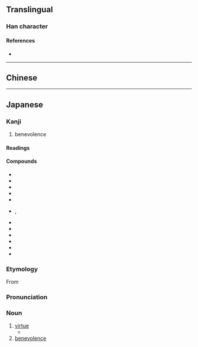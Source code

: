 {{character info/new}}
{{also|德}}
==Translingual==

===Han character===
{{Han char|rn=60|rad=彳|as=11|sn=14|four=|canj=HOJWP,XHOJW|ids=⿰彳⿳十罒心}}

====References====
* {{Han ref|kx=0370.401|dkj=10237|dj=0697.240|hdz=20839.200|uh=5FB3|ud=24499}}

----

==Chinese==
{{zh-see|德|v}}

----

==Japanese==
{{ja-kanji forms|徳|德}}

===Kanji===
{{ja-kanji|grade=5|rs=彳11|kyu=德}}

# benevolence

====Readings====
{{ja-readings
|goon=とく
|kanon=とく
|kun=おしえ
}}

====Compounds====
* {{ja-r|悪徳|あくとく}}
* {{ja-r|徳育|とくいく}}
* {{ja-r|徳化|とっか}}
* {{ja-r|徳義|とくぎ}}
* {{ja-r|徳行|とっこう}}
* {{ja-r|徳人|とくじん}}, {{ja-r|徳人|とくにん}}
* {{ja-r|徳性|とくせい}}
* {{ja-r|徳政|とくせい}}
* {{ja-r|徳は孤ならず|とく は こ ならず}}
* {{ja-r|徳目|とくもく}}
* {{ja-r|徳用|とくよう}}
* {{ja-r|徳利|とっくり}}

===Etymology===
{{ja-kanjitab|yomi=o|とく}}
{{swp|lang=ja}}
From {{der|ja|ltc|德|tr=tok|sort=とく}}

===Pronunciation===
{{ja-pron|acc=0|y=o|とく}}

===Noun===
{{ja-noun|とく|kyu=德}}

# [[virtue]]
#* {{quote-book||date=Oct 1 2004|publisher={{w|Wizards of the Coast}}||{{ruby|{{lang|ja|[神](かみ)[河](がわ)[物](もの)[語](がたり)}}}}|trans-title=Tales of Kamigawa|chapter={{ruby|{{lang|ja|[八](や)ツ[尾](お)[半](はん)}}}}|trans-chapter=Eight-and-a-Half-Tails|||{{ja-usex|'''徳'''とはあらゆる魂に広がる内なる光なり。|'''とく''' と は あらゆる たましい に ひろがる ないなる ひかり なり。|Virtue is an inner light that can prevail in every soul.}}|language=Japanese}}
# [[benevolence]]
